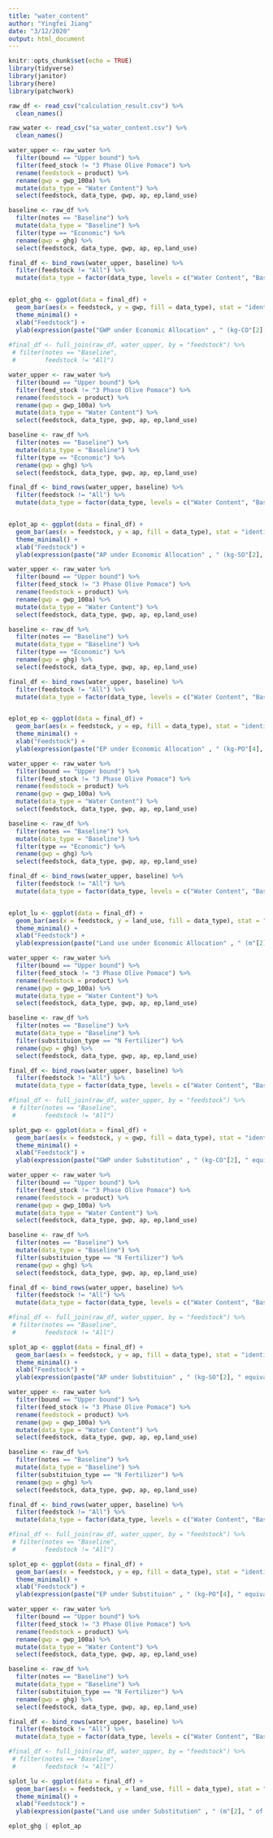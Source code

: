 ```yaml
---
title: "water_content"
author: "Yingfei Jiang"
date: "3/12/2020"
output: html_document
---
```


```r
knitr::opts_chunk$set(echo = TRUE)
library(tidyverse)
library(janitor)
library(here)
library(patchwork)
```

```r
raw_df <- read_csv("calculation_result.csv") %>% 
  clean_names()

raw_water <- read_csv("sa_water_content.csv") %>% 
  clean_names()
```
```r
water_upper <- raw_water %>% 
  filter(bound == "Upper bound") %>% 
  filter(feed_stock != "3 Phase Olive Pomace") %>% 
  rename(feedstock = product) %>% 
  rename(gwp = gwp_100a) %>% 
  mutate(data_type = "Water Content") %>% 
  select(feedstock, data_type, gwp, ap, ep,land_use)

baseline <- raw_df %>% 
  filter(notes == "Baseline") %>% 
  mutate(data_type = "Baseline") %>% 
  filter(type == "Economic") %>% 
  rename(gwp = ghg) %>% 
  select(feedstock, data_type, gwp, ap, ep,land_use)

final_df <- bind_rows(water_upper, baseline) %>% 
  filter(feedstock != "All") %>% 
  mutate(data_type = factor(data_type, levels = c("Water Content", "Baseline")))


eplot_ghg <- ggplot(data = final_df) +
  geom_bar(aes(x = feedstock, y = gwp, fill = data_type), stat = "identity", position = "stack")+
  theme_minimal() +
  xlab("Feedstock") +
  ylab(expression(paste("GWP under Economic Allocation" , " (kg-CO"[2], " equivalent) ")))
  
#final_df <- full_join(raw_df, water_upper, by = "feedstock") %>% 
 # filter(notes == "Baseline",
 #        feedstock != "All")
```

```r
water_upper <- raw_water %>% 
  filter(bound == "Upper bound") %>% 
  filter(feed_stock != "3 Phase Olive Pomace") %>% 
  rename(feedstock = product) %>% 
  rename(gwp = gwp_100a) %>% 
  mutate(data_type = "Water Content") %>% 
  select(feedstock, data_type, gwp, ap, ep,land_use)

baseline <- raw_df %>% 
  filter(notes == "Baseline") %>% 
  mutate(data_type = "Baseline") %>% 
  filter(type == "Economic") %>% 
  rename(gwp = ghg) %>% 
  select(feedstock, data_type, gwp, ap, ep,land_use)

final_df <- bind_rows(water_upper, baseline) %>% 
  filter(feedstock != "All") %>% 
  mutate(data_type = factor(data_type, levels = c("Water Content", "Baseline")))


eplot_ap <- ggplot(data = final_df) +
  geom_bar(aes(x = feedstock, y = ap, fill = data_type), stat = "identity", position = "stack")+
  theme_minimal() +
  xlab("Feedstock") +
  ylab(expression(paste("AP under Economic Allocation" , " (kg-SO"[2], " equivalent) ")))
```

```r
water_upper <- raw_water %>% 
  filter(bound == "Upper bound") %>% 
  filter(feed_stock != "3 Phase Olive Pomace") %>% 
  rename(feedstock = product) %>% 
  rename(gwp = gwp_100a) %>% 
  mutate(data_type = "Water Content") %>% 
  select(feedstock, data_type, gwp, ap, ep,land_use)

baseline <- raw_df %>% 
  filter(notes == "Baseline") %>% 
  mutate(data_type = "Baseline") %>% 
  filter(type == "Economic") %>% 
  rename(gwp = ghg) %>% 
  select(feedstock, data_type, gwp, ap, ep,land_use)

final_df <- bind_rows(water_upper, baseline) %>% 
  filter(feedstock != "All") %>% 
  mutate(data_type = factor(data_type, levels = c("Water Content", "Baseline")))


eplot_ep <- ggplot(data = final_df) +
  geom_bar(aes(x = feedstock, y = ep, fill = data_type), stat = "identity", position = "stack")+
  theme_minimal() +
  xlab("Feedstock") +
  ylab(expression(paste("EP under Economic Allocation" , " (kg-PO"[4], " equivalent) ")))
```

```r
water_upper <- raw_water %>% 
  filter(bound == "Upper bound") %>% 
  filter(feed_stock != "3 Phase Olive Pomace") %>% 
  rename(feedstock = product) %>% 
  rename(gwp = gwp_100a) %>% 
  mutate(data_type = "Water Content") %>% 
  select(feedstock, data_type, gwp, ap, ep,land_use)

baseline <- raw_df %>% 
  filter(notes == "Baseline") %>% 
  mutate(data_type = "Baseline") %>% 
  filter(type == "Economic") %>% 
  rename(gwp = ghg) %>% 
  select(feedstock, data_type, gwp, ap, ep,land_use)

final_df <- bind_rows(water_upper, baseline) %>% 
  filter(feedstock != "All") %>% 
  mutate(data_type = factor(data_type, levels = c("Water Content", "Baseline")))


eplot_lu <- ggplot(data = final_df) +
  geom_bar(aes(x = feedstock, y = land_use, fill = data_type), stat = "identity", position = "stack")+
  theme_minimal() +
  xlab("Feedstock") +
  ylab(expression(paste("Land use under Economic Allocation" , " (m"[2], " of arable land) ")))
```


```r
water_upper <- raw_water %>% 
  filter(bound == "Upper bound") %>% 
  filter(feed_stock != "3 Phase Olive Pomace") %>% 
  rename(feedstock = product) %>% 
  rename(gwp = gwp_100a) %>% 
  mutate(data_type = "Water Content") %>% 
  select(feedstock, data_type, gwp, ap, ep,land_use)

baseline <- raw_df %>% 
  filter(notes == "Baseline") %>% 
  mutate(data_type = "Baseline") %>% 
  filter(substituion_type == "N Fertilizer") %>% 
  rename(gwp = ghg) %>% 
  select(feedstock, data_type, gwp, ap, ep,land_use)

final_df <- bind_rows(water_upper, baseline) %>% 
  filter(feedstock != "All") %>% 
  mutate(data_type = factor(data_type, levels = c("Water Content", "Baseline")))

#final_df <- full_join(raw_df, water_upper, by = "feedstock") %>% 
 # filter(notes == "Baseline",
 #        feedstock != "All")

splot_gwp <- ggplot(data = final_df) +
  geom_bar(aes(x = feedstock, y = gwp, fill = data_type), stat = "identity", position = "stack")+
  theme_minimal() +
  xlab("Feedstock") +
  ylab(expression(paste("GWP under Substitution" , " (kg-CO"[2], " equivalent) ")))
```

```r
water_upper <- raw_water %>% 
  filter(bound == "Upper bound") %>% 
  filter(feed_stock != "3 Phase Olive Pomace") %>% 
  rename(feedstock = product) %>% 
  rename(gwp = gwp_100a) %>% 
  mutate(data_type = "Water Content") %>% 
  select(feedstock, data_type, gwp, ap, ep,land_use)

baseline <- raw_df %>% 
  filter(notes == "Baseline") %>% 
  mutate(data_type = "Baseline") %>% 
  filter(substituion_type == "N Fertilizer") %>% 
  rename(gwp = ghg) %>% 
  select(feedstock, data_type, gwp, ap, ep,land_use)

final_df <- bind_rows(water_upper, baseline) %>% 
  filter(feedstock != "All") %>% 
  mutate(data_type = factor(data_type, levels = c("Water Content", "Baseline")))

#final_df <- full_join(raw_df, water_upper, by = "feedstock") %>% 
 # filter(notes == "Baseline",
 #        feedstock != "All")

splot_ap <- ggplot(data = final_df) +
  geom_bar(aes(x = feedstock, y = ap, fill = data_type), stat = "identity", position = "stack")+
  theme_minimal() +
  xlab("Feedstock") +
  ylab(expression(paste("AP under Substituion" , " (kg-SO"[2], " equivalent) ")))
```

```r
water_upper <- raw_water %>% 
  filter(bound == "Upper bound") %>% 
  filter(feed_stock != "3 Phase Olive Pomace") %>% 
  rename(feedstock = product) %>% 
  rename(gwp = gwp_100a) %>% 
  mutate(data_type = "Water Content") %>% 
  select(feedstock, data_type, gwp, ap, ep,land_use)

baseline <- raw_df %>% 
  filter(notes == "Baseline") %>% 
  mutate(data_type = "Baseline") %>% 
  filter(substituion_type == "N Fertilizer") %>% 
  rename(gwp = ghg) %>% 
  select(feedstock, data_type, gwp, ap, ep,land_use)

final_df <- bind_rows(water_upper, baseline) %>% 
  filter(feedstock != "All") %>% 
  mutate(data_type = factor(data_type, levels = c("Water Content", "Baseline")))

#final_df <- full_join(raw_df, water_upper, by = "feedstock") %>% 
 # filter(notes == "Baseline",
 #        feedstock != "All")

splot_ep <- ggplot(data = final_df) +
  geom_bar(aes(x = feedstock, y = ep, fill = data_type), stat = "identity", position = "stack")+
  theme_minimal() +
  xlab("Feedstock") +
  ylab(expression(paste("EP under Substituion" , " (kg-PO"[4], " equivalent) ")))
```

```r
water_upper <- raw_water %>% 
  filter(bound == "Upper bound") %>% 
  filter(feed_stock != "3 Phase Olive Pomace") %>% 
  rename(feedstock = product) %>% 
  rename(gwp = gwp_100a) %>% 
  mutate(data_type = "Water Content") %>% 
  select(feedstock, data_type, gwp, ap, ep,land_use)

baseline <- raw_df %>% 
  filter(notes == "Baseline") %>% 
  mutate(data_type = "Baseline") %>% 
  filter(substituion_type == "N Fertilizer") %>% 
  rename(gwp = ghg) %>% 
  select(feedstock, data_type, gwp, ap, ep,land_use)

final_df <- bind_rows(water_upper, baseline) %>% 
  filter(feedstock != "All") %>% 
  mutate(data_type = factor(data_type, levels = c("Water Content", "Baseline")))

#final_df <- full_join(raw_df, water_upper, by = "feedstock") %>% 
 # filter(notes == "Baseline",
 #        feedstock != "All")

splot_lu <- ggplot(data = final_df) +
  geom_bar(aes(x = feedstock, y = land_use, fill = data_type), stat = "identity", position = "stack")+
  theme_minimal() +
  xlab("Feedstock") +
  ylab(expression(paste("Land use under Substitution" , " (m"[2], " of arable land) ")))
```


```r
eplot_ghg | eplot_ap 
```

